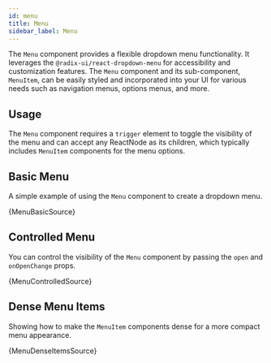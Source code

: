 ```yaml
---
id: menu
title: Menu
sidebar_label: Menu
---
```


The `Menu` component provides a flexible dropdown menu functionality. It leverages the `@radix-ui/react-dropdown-menu` for accessibility and customization features. The `Menu` component and its sub-component, `MenuItem`, can be easily styled and incorporated into your UI for various needs such as navigation menus, options menus, and more.

## Usage

The `Menu` component requires a `trigger` element to toggle the visibility of the menu and can accept any ReactNode as its children, which typically includes `MenuItem` components for the menu options.


## Basic Menu

A simple example of using the `Menu` component to create a dropdown menu.


<CodeSample>
    <MenuBasicDemo />
</CodeSample>

<CodeBlock language="tsx">{MenuBasicSource}</CodeBlock>

## Controlled Menu

You can control the visibility of the `Menu` component by passing the `open` and `onOpenChange` props.


<CodeSample>
    <MenuControlledDemo />
</CodeSample>

<CodeBlock language="tsx">{MenuControlledSource}</CodeBlock>

## Dense Menu Items

Showing how to make the `MenuItem` components dense for a more compact menu appearance.


<CodeSample>
    <MenuDenseItemsDemo />
</CodeSample>

<CodeBlock language="tsx">{MenuDenseItemsSource}</CodeBlock>
